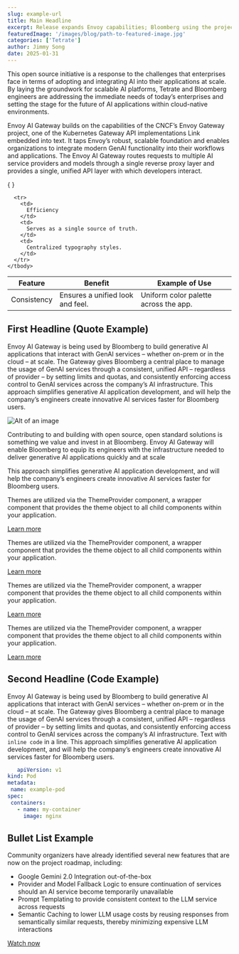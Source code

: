 ```yaml
---
slug: example-url
title: Main Headline
excerpt: Release expands Envoy capabilities; Bloomberg using the project to accelerate generative AI application development.
featuredImage: '/images/blog/path-to-featured-image.jpg'
categories: ['Tetrate']
author: Jimmy Song
date: 2025-01-31
---
```


This open source initiative is a response to the challenges that enterprises face in terms of adopting and integrating AI into their applications at scale. By laying the groundwork for scalable AI platforms, Tetrate and Bloomberg engineers are addressing the immediate needs of today’s enterprises and setting the stage for the future of AI applications within cloud-native environments.

Envoy AI Gateway builds on the capabilities of the CNCF’s Envoy Gateway project, one of the Kubernetes Gateway API implementations Link embedded into text. It taps Envoy’s robust, scalable foundation and enables organizations to integrate modern GenAI functionality into their workflows and applications. The Envoy AI Gateway routes requests to multiple AI service providers and models through a single reverse proxy layer and provides a single, unified API layer with which developers interact.

<div className="table-wrapper">

  <table>
    {
    <thead>
      <tr>
        <th>Feature</th>
        <th>Benefit</th>
        <th>Example of Use</th>
      </tr>
    </thead>
    }
    <tbody>
      <tr>
        <td>
          Consistency
        </td>
        <td>
          Ensures a unified look and feel.
        </td>
        <td>
          Uniform color palette across the app.
        </td>
      </tr>

      <tr>
        <td>
          Efficiency
        </td>
        <td>
          Serves as a single source of truth.
        </td>
        <td>
          Centralized typography styles.
        </td>
      </tr>
    </tbody>

  </table>

</div>

## First Headline (Quote Example)

Envoy AI Gateway is being used by Bloomberg to build generative AI applications that interact with GenAI services – whether on-prem or in the cloud – at scale. The Gateway gives Bloomberg a central place to manage the usage of GenAI services through a consistent, unified API – regardless of provider – by setting limits and quotas, and consistently enforcing access control to GenAI services across the company’s AI infrastructure. This approach simplifies generative AI application development, and will help the company’s engineers create innovative AI services faster for Bloomberg users.

![Alt of an image](./img/image-1.jpg)

<Quote author="Steven Bower" position="Manager of Bloomberg’s Cloud Native Compute Services Engineering group. ">

Contributing to and building with open source, open standard solutions is something we value and invest in at Bloomberg. Envoy AI Gateway will enable Bloomberg to equip its engineers with the infrastructure needed to deliver generative AI applications quickly and at scale

</Quote>

This approach simplifies generative AI application development, and will help the company’s engineers create innovative AI services faster for Bloomberg users.

<Admonition type="note">

Themes are utilized via the ThemeProvider component, a wrapper component that provides the theme object to all child components within your application.

[Learn more](/learn-more-link)

</Admonition>

<Admonition type="info">

Themes are utilized via the ThemeProvider component, a wrapper component that provides the theme object to all child components within your application.

[Learn more](/learn-more-link)

</Admonition>

<Admonition type="warning">

Themes are utilized via the ThemeProvider component, a wrapper component that provides the theme object to all child components within your application.

[Learn more](/learn-more-link)

</Admonition>

<Admonition type="attention">

Themes are utilized via the ThemeProvider component, a wrapper component that provides the theme object to all child components within your application.

[Learn more](/learn-more-link)

</Admonition>

## Second Headline (Code Example)

Envoy AI Gateway is being used by Bloomberg to build generative AI applications that interact with GenAI services – whether on-prem or in the cloud – at scale.
The Gateway gives Bloomberg a central place to manage the usage of GenAI services through a consistent, unified API – regardless of provider – by setting limits and quotas,
and consistently enforcing access control to GenAI services across the company’s AI infrastructure.
Text with `inline code` in a line. This approach simplifies generative AI application development, and will help the company’s engineers create innovative AI services faster for Bloomberg users.


 ```yaml
    apiVersion: v1
kind: Pod
metadata:
  name: example-pod
spec:
  containers:
    - name: my-container
      image: nginx
```

## Bullet List Example

Community organizers have already identified several new features that are now on the project roadmap, including:

- Google Gemini 2.0 Integration out-of-the-box
- Provider and Model Fallback Logic to ensure continuation of services should an AI service become temporarily unavailable
- Prompt Templating to provide consistent context to the LLM service across requests
- Semantic Caching to lower LLM usage costs by reusing responses from semantically similar requests, thereby minimizing expensive LLM interactions

[Watch now](https://watch-now.link)
